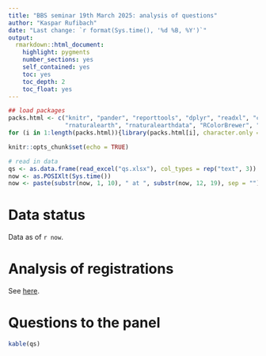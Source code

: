 ```yaml
---
title: "BBS seminar 19th March 2025: analysis of questions"
author: "Kaspar Rufibach"
date: "Last change: `r format(Sys.time(), '%d %B, %Y')`"
output: 
  rmarkdown::html_document:
    highlight: pygments
    number_sections: yes
    self_contained: yes
    toc: yes
    toc_depth: 2
    toc_float: yes
---
```


```r
## load packages
packs.html <- c("knitr", "pander", "reporttools", "dplyr", "readxl", "countrycode", 
                "rnaturalearth", "rnaturalearthdata", "RColorBrewer", "ggplot2")
for (i in 1:length(packs.html)){library(packs.html[i], character.only = TRUE)}

knitr::opts_chunk$set(echo = TRUE)

# read in data
qs <- as.data.frame(read_excel("qs.xlsx"), col_types = rep("text", 3))
now <- as.POSIXlt(Sys.time())
now <- paste(substr(now, 1, 10), " at ", substr(now, 12, 19), sep = "")
```

# Data status

Data as of `r now`.

# Analysis of registrations

See [here](analysis_innovation.html).

# Questions to the panel

```r
kable(qs)
```










